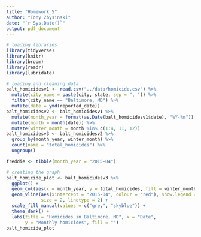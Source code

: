 ```yaml
---
title: "Homework_5"
author: "Tony Zbysinski"
date: "`r Sys.Date()`"
output: pdf_document
---
```


```r
# loading libraries
library(tidyverse)
library(knitr)
library(broom)
library(readr)
library(lubridate)
```

```r
# loading and cleaning data
balt_homicidesv1 <- read.csv("../data/homicide.csv") %>%
  mutate(city_name = paste(city, state, sep = ", ")) %>%
  filter(city_name == "Baltimore, MD") %>%
  mutate(date = ymd(reported_date))
balt_homicidesv2 <- balt_homicidesv1 %>%
  mutate(month_year = format(as.Date(balt_homicidesv1$date), "%Y-%m")) %>%
  mutate(month = month(date)) %>%
  mutate(winter_month = month %in% c(1:4, 11, 12))
balt_homicidesv3 <- balt_homicidesv2 %>%
  group_by(month_year, winter_month) %>%
  count(name = "total_homicides") %>%
  ungroup()
```

```r
freddie <- tibble(month_year = "2015-04")
```

```r
# creating the graph
balt_homicide_plot <- balt_homicidesv3 %>%
  ggplot() +
  geom_col(aes(x = month_year, y = total_homicides, fill = winter_month)) + 
  geom_vline(aes(xintercept = "2015-04", colour = "red"), show.legend = FALSE, 
             size = 2, linetype = 2) +
  scale_fill_manual(values = c("grey", "skyblue")) +
  theme_dark() +
  labs(title = "Homicides in Baltimore, MD", x = "Date", 
       y = "Monthly homicides", fill = "")
balt_homicide_plot
```

